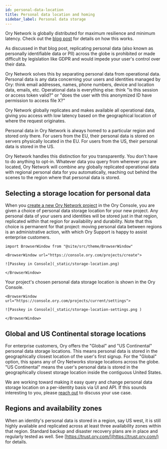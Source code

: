 ```yaml
---
id: personal-data-location
title: Personal data location and homing
sidebar_label: Personal data storage
---
```


Ory Network is globally distributed for maximum resilience and minimum latency. Check out the
[blog post](https://www.ory.com/global-identity-and-access-management-multi-region/) for details on how this works.

As discussed in that blog post, replicating personal data (also known as personally identifiable data or PII) across the globe is
prohibited or made difficult by legislation like GDPR and would impede your user's control over their data.

Ory Network solves this by separating personal data from operational data. Personal data is any data concerning your users and
identities managed by Ory: think email addresses, names, phone numbers, device and location data, emails, etc. Operational data is
everything else: think "is this session or access token valid?" or "does the user with this anonymized ID have permission to
access file X?"

Ory Network globally replicates and makes available all operational data, giving you access with low latency based on the
geographical location of where the request originates.

Personal data in Ory Network is always homed to a particular region and stored only there. For users from the EU, their personal
data is stored on servers physically located in the EU. For users from the US, their personal data is stored in the US.

Ory Network handles this distinction for you transparently. You don't have to do anything to opt-in. Whatever data you query from
wherever you are located, Ory Network will combine any globally replicated operational data with regional personal data for you
automatically, reaching out behind the scenes to the region where that personal data is stored.

## Selecting a storage location for personal data

When you [create a new Ory Network project](https://console.ory.com/projects/create) in the Ory Console, you are given a choice of
personal data storage location for your new project. Any personal data of your users and identities will be stored just in that
region, replicated within that region for availability and durability. Note that this choice is permanent for that project: moving
personal data between regions is an administrative action, with which Ory Support is happy to assist enterprise customers.

```mdx-code-block
import BrowserWindow from "@site/src/theme/BrowserWindow"

<BrowserWindow url="https://console.ory.com/projects/create">

![Passkey in Console](_static/storage-location.png)

</BrowserWindow>
```

Your project's chosen personal data storage location is shown in the Ory Console.

```mdx-code-block
<BrowserWindow url="https://console.ory.com/projects/current/settings">

![Passkey in Console](_static/storage-location-settings.png )

</BrowserWindow>
```

## Global and US Continental storage locations

For enterprise customers, Ory offers the "Global" and "US Continental" personal data storage locations. This means personal data
is stored in the geographically closest location of the user's first signup. For the "Global" option, this spans any of Ory
Networks storage locations across the globe. "US Continental" means the user's personal data is stored in the geographically
closest storage location inside the contiguous United States.

We are working toward making it easy query and change personal data storage location on a per-identity basis via UI and API. If
this sounds interesting to you, please [reach out](https://www.ory.com/contact/) to discuss your use case.

## Regions and availability zones

When an identity's personal data is stored in a region, say US west, it is still highly available and replicated across at least
three availability zones within that region. Standard backup and disaster recovery plans are in place and regularly tested as
well. See [https://trust.ory.com/](https://trust.ory.com/) for details.
